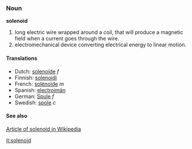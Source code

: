 ===Noun===
'''solenoid'''

# long electric wire wrapped around a coil, that will produce a magnetic field when a current goes through the wire.
# electromechanical device converting electrical energy to linear motion.

====Translations====
*Dutch: [[solenoïde]] ''f''
*Finnish: [[solenoidi]]
*French: [[solénoïde]] ''m''
*Spanish: [[electroimán]]
*German: [[Spule]] ''f''
*Swedish: [[spole]] ''c''

====See also====

[[w:solenoid|Article of solenoid in Wikipedia]]

[[it:solenoid]]